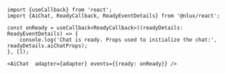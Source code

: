 ```tsx
import {useCallback} from 'react';
import {AiChat, ReadyCallback, ReadyEventDetails} from '@nlux/react';

const onReady = useCallback<ReadyCallback>((readyDetails: ReadyEventDetails) => {
    console.log('Chat is ready. Props used to initialize the chat:', readyDetails.aiChatProps);
}, []);
```

```tsx
<AiChat  adapter={adapter} events={{ready: onReady}} />
```
